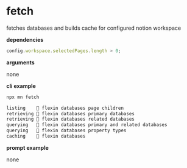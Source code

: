 # fetch

fetches databases and builds cache for configured notion workspace

**dependencies**

```typescript
config.workspace.selectedPages.length > 0;
```

**arguments**

none

**cli example**

```sh title="terminal"
npx mn fetch
```

```sh
listing    💪 flexin databases page children
retrieving 💪 flexin databases primary databases
retrieving 💪 flexin databases related databases
querying   💪 flexin databases primary and related databases
querying   💪 flexin databases property types
caching    💪 flexin databases
```

**prompt example**

none
